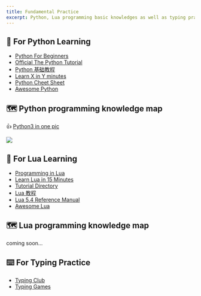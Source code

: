 ```yaml
---
title: Fundamental Practice
excerpt: Python, Lua programming basic knowledges as well as typing practice resources.
---
```


## 📓 For Python Learning

- [Python For Beginners](https://www.python.org/about/gettingstarted/)
- [Official The Python Tutorial](https://docs.python.org/3/tutorial/)
- [Python 基础教程](https://www.runoob.com/python/python-tutorial.html)
- [Learn X in Y minutes](https://learnxinyminutes.com/docs/python/)
- [Python Cheet Sheet](https://overapi.com/python)
- [Awesome Python](https://github.com/vinta/awesome-python)


## 🗺️ Python programming knowledge map

👍 [Python3 in one pic](https://github.com/coodict/python3-in-one-pic)

<Image src="py3_in_one_pic.png" colStart="null|2" w="full" overflow="hidden"/>

## 📓 For Lua Learning

- [Programming in Lua](https://www.lua.org/pil/)
- [Learn Lua in 15 Minutes](http://tylerneylon.com/a/learn-lua/)
- [Tutorial Directory](http://lua-users.org/wiki/TutorialDirectory)
- [Lua 教程](https://www.runoob.com/lua/lua-tutorial.html)
- [Lua 5.4 Reference Manual](https://www.lua.org/manual/5.4/)
- [Awesome Lua](https://github.com/LewisJEllis/awesome-lua)

## 🗺️ Lua programming knowledge map 

coming soon...

## ⌨️ For Typing Practice

- [Typing Club](https://www.typingclub.com/)
- [Typing Games](https://www.typinggames.zone/)
